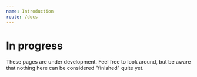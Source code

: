 ```yaml
---
name: Introduction
route: /docs
---
```


# In progress

These pages are under development. Feel free to look around, but be aware that nothing here can be considered "finished" quite yet.
